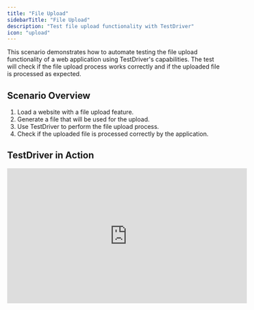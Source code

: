 ```yaml
---
title: "File Upload"
sidebarTitle: "File Upload"
description: "Test file upload functionality with TestDriver"
icon: "upload"
---
```



This scenario demonstrates how to automate testing the file upload functionality of a web application using TestDriver's capabilities. The test will check if the file upload process works correctly and if the uploaded file is processed as expected.

<TestPrereqs />

## Scenario Overview
1. Load a website with a file upload feature. 
2. Generate a file that will be used for the upload.
3. Use TestDriver to perform the file upload process. 
4. Check if the uploaded file is processed correctly by the application.


## TestDriver in Action
<iframe
  width="560"
  height="315"
  src="https://www.youtube.com/embed/50AN5hDnwAg"
  title="File Upload Testing with TestDriver"
  frameborder="0"
  allow="accelerometer; autoplay; clipboard-write; encrypted-media; gyroscope; picture-in-picture"
  allowfullscreen
></iframe>

